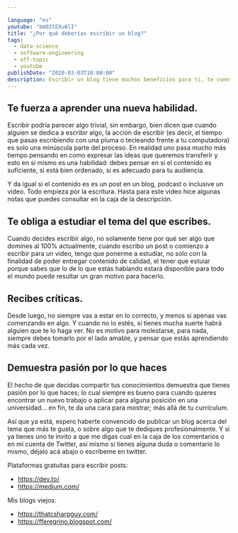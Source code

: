 ```yaml
---

language: "es"
youtube: "bmO3lEXu6lI"
title: "¿Por qué deberías escribir un blog?"
tags: 
  - data-science
  - software-engineering
  - off-topic
  - youtube
publishDate: "2020-03-03T10:00:00"
description: Escribir un blog tiene muchos beneficios para ti, te cuento sobre algunos en este video.
---
```



## Te fuerza a aprender una nueva habilidad. 

Escribir podría parecer algo trivial, sin embargo, bien dicen que cuando alguien se dedica a escribir algo, la acción de escribir (es decir, el tiempo que pasas escribiendo con una pluma o tecleando frente a tu computadora) es solo una minúscula parte del proceso. En realidad uno pasa mucho más tiempo pensando en como expresar las ideas que queremos transferir y esto en si mismo es una habilidad: debes pensar en si el contenido es suficiente, si está bien ordenado,  si es adecuado para tu audiencia.

Y da igual si el contenido es es un post en un blog, podcast o inclusive un video. Todo empieza por la escritura. Hasta para este video hice algunas notas que puedes consultar en la caja de la descripción.

## Te obliga a estudiar el tema del que escribes.

Cuando decides escribir algo, no solamente tiene por qué ser algo que domines al 100% actualmente, cuando escribo un post o comienzo a escribir para un video, tengo que ponerme a estudiar, no solo con la finalidad de poder entregar contenido de calidad, el tener que estuiar porque sabes que lo de lo que estás hablando estará disponible para todo el mundo puede resultar un gran motivo para hacerlo.

## Recibes críticas.

Desde luego, no siempre vas a estar en lo correcto, y menos si apenas vas comenzando en algo. Y cuando no lo estés, si tienes mucha suerte habrá alguien que te lo haga ver. No es motivo para molestarse, para nada, siempre debes tomarlo por el lado amable, y pensar que estás aprendiendo más cada vez.

## Demuestra pasión por lo que haces

El hecho de que decidas compartir tus conocimientos demuestra que tienes pasión por lo que haces; lo cual siempre es bueno para cuando quieres encontrar un nuevo trabajo o aplicar para alguna posición en una universidad… en fin, te da una cara para mostrar; más allá de tu currículum.

Así que ya está, espero haberte convencido de publicar un blog acerca del tema que más te gusta, o sobre algo que te dediques profesionalmente. Y si ya tienes uno te invito a que me digas cual en la caja de los comentarios o en mi cuenta de Twitter, así mismo si tienes alguna duda o comentario lo mismo, déjalo acá abajo o escríbeme en twitter.

Plataformas gratuitas para escribir posts: 

 - <a href="https://dev.to/">https://dev.to/</a>
 - <a href="https://medium.com/">https://medium.com/</a>

Mis blogs viejos:

 - <a href="https://thatcsharpguy.com/">https://thatcsharpguy.com/</a>
 - <a href="https://fferegrino.blogspot.com/">https://fferegrino.blogspot.com/</a>
